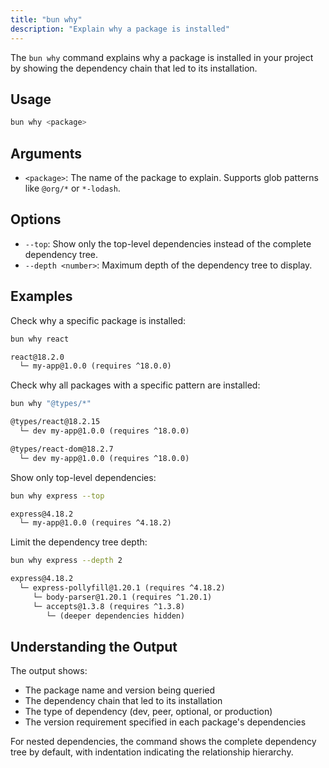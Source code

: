 ```yaml
---
title: "bun why"
description: "Explain why a package is installed"
---
```


The `bun why` command explains why a package is installed in your project by showing the dependency chain that led to its installation.

## Usage

```bash terminal icon="terminal"
bun why <package>
```

## Arguments

- `<package>`: The name of the package to explain. Supports glob patterns like `@org/*` or `*-lodash`.

## Options

- `--top`: Show only the top-level dependencies instead of the complete dependency tree.
- `--depth <number>`: Maximum depth of the dependency tree to display.

## Examples

Check why a specific package is installed:

```bash terminal icon="terminal"
bun why react
```

```txt
react@18.2.0
  └─ my-app@1.0.0 (requires ^18.0.0)
```

Check why all packages with a specific pattern are installed:

```bash terminal icon="terminal"
bun why "@types/*"
```

```txt
@types/react@18.2.15
  └─ dev my-app@1.0.0 (requires ^18.0.0)

@types/react-dom@18.2.7
  └─ dev my-app@1.0.0 (requires ^18.0.0)
```

Show only top-level dependencies:

```bash terminal icon="terminal"
bun why express --top
```

```txt
express@4.18.2
  └─ my-app@1.0.0 (requires ^4.18.2)
```

Limit the dependency tree depth:

```bash terminal icon="terminal"
bun why express --depth 2
```

```txt
express@4.18.2
  └─ express-pollyfill@1.20.1 (requires ^4.18.2)
     └─ body-parser@1.20.1 (requires ^1.20.1)
     └─ accepts@1.3.8 (requires ^1.3.8)
        └─ (deeper dependencies hidden)
```

## Understanding the Output

The output shows:

- The package name and version being queried
- The dependency chain that led to its installation
- The type of dependency (dev, peer, optional, or production)
- The version requirement specified in each package's dependencies

For nested dependencies, the command shows the complete dependency tree by default, with indentation indicating the relationship hierarchy.
